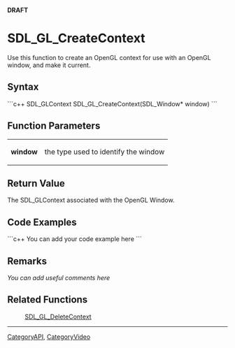 <!-- pragma section-numbers off -->
<!-- pragma disable-camelcase -->
'''DRAFT'''

= SDL_GL_CreateContext =
Use this function to create an OpenGL context for use with an OpenGL window, and make it current.


== Syntax ==
```c++
SDL_GLContext SDL_GL_CreateContext(SDL_Window* window)
```

== Function Parameters ==
{|
|'''window'''
|the type used to identify the window
|}

== Return Value ==
The SDL_GLContext associated with the OpenGL Window.

== Code Examples ==
```c++
You can add your code example here
```

== Remarks ==
''You can add useful comments here''

== Related Functions ==
:[[SDL_GL_DeleteContext]]

----
[[CategoryAPI]], [[CategoryVideo]]
